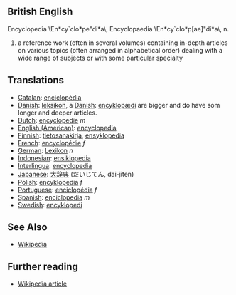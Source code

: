 ==British English==
Encyclopedia \En*cy`clo*pe"di*a\, Encyclopaedia
\En*cy`clo*p[ae]"di*a\, n.
# a reference work (often in several volumes) containing in-depth articles on various topics (often arranged in alphabetical order) dealing with a wide range of subjects or with some particular specialty

==Translations==
*[[Catalan]]: [[enciclopèdia]]
*[[Danish]]: [[leksikon]], a [[Danish]]: [[encyklopædi]] are bigger and do have som longer and deeper articles.
*[[Dutch]]: [[encyclopedie]] ''m''
*[[English (American)]]: [[encyclopedia]]
*[[Finnish]]: [[tietosanakirja]], [[ensyklopedia]]
*[[French]]: [[encyclopédie]] ''f''
*[[German]]: [[Lexikon]] ''n''
*[[Indonesian]]: [[ensiklopedia]]
*[[Interlingua]]: [[encyclopedia]]
*[[Japanese]]: [[大辞典]] (だいじてん, dai-jiten)
*[[Polish]]: [[encyklopedia]] ''f''
*[[Portuguese]]: [[enciclopédia]] ''f''
*[[Spanish]]: [[enciclopedia]] ''m''
*[[Swedish]]: [[encyklopedi]]

==See Also==

* [[Wikipedia]]

== Further reading ==
* [[en:Encyclopedia|Wikipedia article]]
